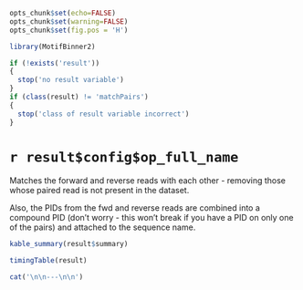 ```r
opts_chunk$set(echo=FALSE)
opts_chunk$set(warning=FALSE)
opts_chunk$set(fig.pos = 'H')

library(MotifBinner2)

if (!exists('result'))
{
  stop('no result variable')
}
if (class(result) != 'matchPairs')
{
  stop('class of result variable incorrect')
}
```

# `r result$config$op_full_name`

Matches the forward and reverse reads with each other - removing those whose paired read is not present in the dataset.

Also, the PIDs from the fwd and reverse reads are combined into a compound PID (don't worry - this won't break if you have a PID on only one of the pairs) and attached to the sequence name.

```r
kable_summary(result$summary)

timingTable(result)
```


```r
cat('\n\n---\n\n')
```
